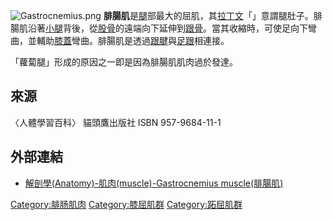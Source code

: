 [[File:Gastrocnemius.png|thumb]] 
'''腓腸肌'''是[[腿|腿]]部最大的屈肌，其[[拉丁文|拉丁文]]「{{lang|la|gastrocnemius}}」意謂腿肚子。腓腸肌沿著[[小腿|小腿]]背後，從[[股骨|股骨]]的遠端向下延伸到[[跟骨|跟骨]]。當其收縮時，可使足向下彎曲，並輔助[[膝蓋|膝蓋]]彎曲。腓腸肌是透過[[跟腱|跟腱]]與[[足跟|足跟]]相連接。

「蘿蔔腿」形成的原因之一即是因為腓腸肌肌肉過於發達。

== 來源 ==
〈人體學習百科〉 貓頭鷹出版社
ISBN 957-9684-11-1

==外部連結==
*[http://smallcollation.blogspot.com/2013/02/anatomy-muscle-gastrocnemius-muscle.html 解剖學(Anatomy)-肌肉(muscle)-Gastrocnemius muscle(腓腸肌)]

{{Muscle-stub}}
{{muscle}}

[[Category:腓肠肌肉|Category:腓肠肌肉]]
[[Category:膝屈肌群|Category:膝屈肌群]]
[[Category:跖屈肌群|Category:跖屈肌群]]